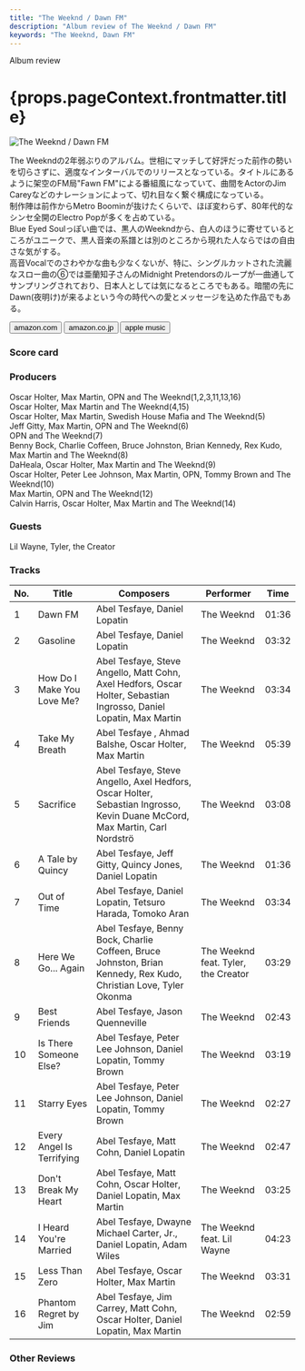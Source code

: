 ```yaml
---
title: "The Weeknd / Dawn FM"
description: "Album review of The Weeknd / Dawn FM"
keywords: "The Weeknd, Dawn FM"
---
```






<p className="largeP">Album review</p>
<h1 className="h1--no--margin">{props.pageContext.frontmatter.title}</h1>

<Row  className="image-card-group">
	<Column colMd={3} colLg={4} noGutterMdLeft="">
       <ImageCard>

![The Weeknd / Dawn FM](../../images/cd/weeknd7L.jpg)

</ImageCard>
	</Column>
	<Column colMd={4} colLg={8} noGutterMdLeft="">
		<p>
			The Weekndの2年弱ぶりのアルバム。世相にマッチして好評だった前作の勢いを切らさずに、適度なインターバルでのリリースとなっている。タイトルにあるように架空のFM局"Fawn FM"による番組風になっていて、曲間をActorのJim Careyなどのナレーションによって、切れ目なく繋ぐ構成になっている。
			<br/>制作陣は前作からMetro Boominが抜けたくらいで、ほぼ変わらず、80年代的なシンセ全開のElectro Popが多くを占めている。
			<br/>Blue Eyed Soulっぽい曲では、黒人のWeekndから、白人のほうに寄せているところがユニークで、黒人音楽の系譜とは別のところから現れた人ならではの自由さな気がする。
			<br/>高音Vocalでのさわやかな曲も少なくないが、特に、シングルカットされた流麗なスロー曲の⑥では亜蘭知子さんのMidnight Pretendorsのループが一曲通してサンプリングされており、日本人としては気になるところでもある。暗闇の先にDawn(夜明け)が来るよという今の時代への愛とメッセージを込めた作品でもある。
		</p>
		<div>
		  <Button className="button-right-mergin"  href="https://amzn.to/3F30u1l" renderIcon={ArrowUpRight} size='sm' kind='primary'>
  	    amazon.com
  	  </Button>
  	  <Button className="button-right-mergin"  href="https://amzn.to/3MJY2jd" renderIcon={ArrowUpRight} size='sm' kind='secondary'>
  	    amazon.co.jp
  	  </Button>
			<Button className="button-right-mergin"  href="https://apple.co/3KpvOst" renderIcon={ArrowUpRight} size='sm' kind='tertiary'>
      	apple music
    	</Button>
			<AdvJS2/>
		</div>
	</Column>
</Row>
<Row >
	<Column colMd={4} colLg={4} noGutterMdLeft="">
		<div>
		  <h3>Score card</h3>
			<SliderJS1 value="5" />
		  <SliderJS2 value="1" />
			<SliderJS3 value="1" />
		  <SliderJS4 value="9" />
		</div>
	</Column>
	<Column colMd={8} colLg={8} noGutterMdLeft="">
		<div>
			<h3>Producers</h3>
			<p>
				Oscar Holter, Max Martin, OPN and The Weeknd(1,2,3,11,13,16)
				<br/>Oscar Holter, Max Martin and The Weeknd(4,15)
				<br/>Oscar Holter, Max Martin, Swedish House Mafia and The Weeknd(5)
				<br/>Jeff Gitty, Max Martin, OPN and The Weeknd(6)
				<br/>OPN and The Weeknd(7)
				<br/>Benny Bock, Charlie Coffeen, Bruce Johnston, Brian Kennedy, Rex Kudo, Max Martin and The Weeknd(8)
				<br/>DaHeala, Oscar Holter, Max Martin and The Weeknd(9)
				<br/>Oscar Holter, Peter Lee Johnson, Max Martin, OPN, Tommy Brown and The Weeknd(10)
				<br/>Max Martin, OPN and The Weeknd(12)
				<br/>Calvin Harris, Oscar Holter, Max Martin and The Weeknd(14)
			</p>
			<h3>Guests</h3>
			<p>
				Lil Wayne, Tyler, the Creator
			</p>
		</div>
	</Column>
</Row>

<h3>Tracks</h3>

| No. | Title                      | Composers                                                                                                                  | Performer                           | Time  |
| --- | -------------------------- | -------------------------------------------------------------------------------------------------------------------------- | ----------------------------------- | ----- |
| 1   | Dawn FM                    | Abel Tesfaye, Daniel Lopatin                                                                                               | The Weeknd                          | 01:36 |
| 2   | Gasoline                   | Abel Tesfaye, Daniel Lopatin                                                                                               | The Weeknd                          | 03:32 |
| 3   | How Do I Make You Love Me? | Abel Tesfaye, Steve Angello, Matt Cohn, Axel Hedfors, Oscar Holter, Sebastian Ingrosso, Daniel Lopatin, Max Martin         | The Weeknd                          | 03:34 |
| 4   | Take My Breath             | Abel Tesfaye , Ahmad Balshe, Oscar Holter, Max Martin                                                                      | The Weeknd                          | 05:39 |
| 5   | Sacrifice                  | Abel Tesfaye, Steve Angello, Axel Hedfors, Oscar Holter, Sebastian Ingrosso, Kevin Duane McCord, Max Martin, Carl Nordströ | The Weeknd                          | 03:08 |
| 6   | A Tale by Quincy           | Abel Tesfaye, Jeff Gitty, Quincy Jones, Daniel Lopatin                                                                     | The Weeknd                          | 01:36 |
| 7   | Out of Time                | Abel Tesfaye, Daniel Lopatin, Tetsuro Harada, Tomoko Aran                                                                  | The Weeknd                          | 03:34 |
| 8   | Here We Go... Again        | Abel Tesfaye, Benny Bock, Charlie Coffeen, Bruce Johnston, Brian Kennedy, Rex Kudo, Christian Love, Tyler Okonma           | The Weeknd feat. Tyler, the Creator | 03:29 |
| 9   | Best Friends               | Abel Tesfaye, Jason Quenneville                                                                                            | The Weeknd                          | 02:43 |
| 10  | Is There Someone Else?     | Abel Tesfaye, Peter Lee Johnson, Daniel Lopatin, Tommy Brown                                                               | The Weeknd                          | 03:19 |
| 11  | Starry Eyes                | Abel Tesfaye, Peter Lee Johnson, Daniel Lopatin, Tommy Brown                                                               | The Weeknd                          | 02:27 |
| 12  | Every Angel Is Terrifying  | Abel Tesfaye, Matt Cohn, Daniel Lopatin                                                                                    | The Weeknd                          | 02:47 |
| 13  | Don't Break My Heart       | Abel Tesfaye, Matt Cohn, Oscar Holter, Daniel Lopatin, Max Martin                                                          | The Weeknd                          | 03:25 |
| 14  | I Heard You're Married     | Abel Tesfaye, Dwayne Michael Carter, Jr., Daniel Lopatin, Adam Wiles                                                       | The Weeknd feat. Lil Wayne          | 04:23 |
| 15  | Less Than Zero             | Abel Tesfaye, Oscar Holter, Max Martin                                                                                     | The Weeknd                          | 03:31 |
| 16  | Phantom Regret by Jim      | Abel Tesfaye, Jim Carrey, Matt Cohn, Oscar Holter, Daniel Lopatin, Max Martin                                              | The Weeknd                          | 02:59 |

<h3>Other Reviews</h3>

<Row>
  <Column colMd={3} colLg={3} noGutterMdLeft>
    <Review1 />
  </Column>
  <Column colMd={3} colLg={3} noGutterMdLeft>
    <Review2 />
  </Column>
  <Column colMd={3} colLg={3} noGutterMdLeft>
    <Review3 />
  </Column>
</Row>

<AdvJS3 />
